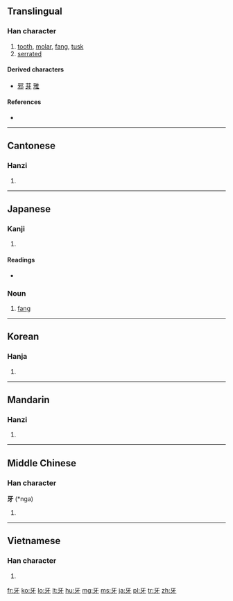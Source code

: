 ==Translingual==
{{stroke order|type=animate}}

===Han character===
{{Han char|rn=92|rad=牙|as=00|sn=4|four=1024<sub>0</sub>|canj=一女木竹 (MVDH)}}

# [[tooth]], [[molar]], [[fang]], [[tusk]]
# [[serrated]]

====Derived characters====
* [[邪]] [[芽]] [[雅]]

====References====
* {{Han ref|kx=0695.030|dkj=19909|dj=1108.060|hdz=21419.080|uh=7259|ud=29273|bh=A4FA|bd=42234}}

----

==Cantonese==

===Hanzi===
{{yue-hanzi|jyut=ngaa4|y=nga4}}

# {{defn|lang=yue|sort=牙00}}

----

==Japanese==

===Kanji===
{{ja-kanji|grade=|rs=牙00}}

# {{defn|lang=ja|sort=牙00}}

====Readings====
* {{ja-readings|on=[[が]] (ga), [[げ]] (ge)|kun=[[きば]] (kiba), [[は]] (ha)}}

===Noun===
{{ja-noun|k|hira=きば|rom=kiba}}

# [[fang]]

----

==Korean==

===Hanja===
{{ko-hanja|hangeul=아|eumhun=|rv=a|mr=a|y=a}}

# {{defn|lang=ko|sort=牙00}}

----

==Mandarin==

===Hanzi===
{{cmn-hanzi|pin=[[yá]] ([[ya2]])|wg=ya<sup>2</sup>}}

# {{defn|lang=cmn|sort=牙00}}

----

==Middle Chinese==

===Han character===
'''牙''' (*nga)<!--note: asterisk indicates that this character appears more than four times in the Tang Dynasty corpus of literature-->

# {{defn|lang=zhx-mid|sort=牙00}}

----

==Vietnamese==

===Han character===
{{vi-hantu|nha|rs=牙00}}

# {{defn|lang=vi|sort=牙00}}

[[fr:牙]]
[[ko:牙]]
[[lo:牙]]
[[lt:牙]]
[[hu:牙]]
[[mg:牙]]
[[ms:牙]]
[[ja:牙]]
[[pl:牙]]
[[tr:牙]]
[[zh:牙]]